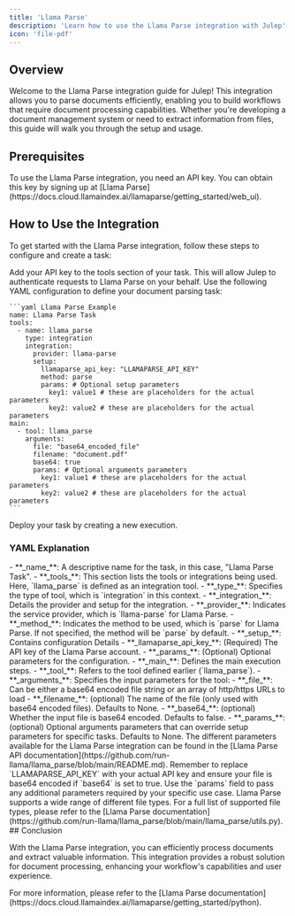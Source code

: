 ```yaml
---
title: 'Llama Parse'
description: 'Learn how to use the Llama Parse integration with Julep'
icon: 'file-pdf'
---
```


## Overview

Welcome to the Llama Parse integration guide for Julep! This integration allows you to parse documents efficiently, enabling you to build workflows that require document processing capabilities. Whether you're developing a document management system or need to extract information from files, this guide will walk you through the setup and usage.

## Prerequisites

<Info type="info" title="API Key Required">
  To use the Llama Parse integration, you need an API key. You can obtain this key by signing up at [Llama Parse](https://docs.cloud.llamaindex.ai/llamaparse/getting_started/web_ui).
</Info>

## How to Use the Integration

To get started with the Llama Parse integration, follow these steps to configure and create a task:

<Steps>
  <Step title="Configure Your API Key">
    Add your API key to the tools section of your task. This will allow Julep to authenticate requests to Llama Parse on your behalf.
  </Step>
  <Step title="Create Task Definition">
    Use the following YAML configuration to define your document parsing task:

    ```yaml Llama Parse Example
    name: Llama Parse Task
    tools:
      - name: llama_parse
        type: integration
        integration:
          provider: llama-parse
          setup:
            llamaparse_api_key: "LLAMAPARSE_API_KEY"
            method: parse
            params: # Optional setup parameters
              key1: value1 # these are placeholders for the actual parameters
              key2: value2 # these are placeholders for the actual parameters
    main:
      - tool: llama_parse
        arguments:
          file: "base64_encoded_file"
          filename: "document.pdf"
          base64: true
          params: # Optional arguments parameters
            key1: value1 # these are placeholders for the actual parameters
            key2: value2 # these are placeholders for the actual parameters
    ```
  </Step>
  <Step title="Run Task">
    Deploy your task by creating a new execution.
  </Step>
</Steps>

### YAML Explanation

<AccordionGroup>
  <Accordion title="Basic Configuration">
    - **_name_**: A descriptive name for the task, in this case, "Llama Parse Task".
    - **_tools_**: This section lists the tools or integrations being used. Here, `llama_parse` is defined as an integration tool.
  </Accordion>

  <Accordion title="Tool Configuration">
    - **_type_**: Specifies the type of tool, which is `integration` in this context.
    - **_integration_**: Details the provider and setup for the integration.
      - **_provider_**: Indicates the service provider, which is `llama-parse` for Llama Parse.
      - **_method_**: Indicates the method to be used, which is `parse` for Llama Parse. If not specified, the method will be `parse` by default.
      - **_setup_**: Contains configuration Details
          - **_llamaparse_api_key_**: (Required) The API key of the Llama Parse account.
          - **_params_**: (Optional) Optional parameters for the configuration.
  </Accordion>

  <Accordion title="Execution Configuration">
    - **_main_**: Defines the main execution steps.
      - **_tool_**: Refers to the tool defined earlier (`llama_parse`).
      - **_arguments_**: Specifies the input parameters for the tool:
        - **_file_**: Can be either a base64 encoded file string or an array of http/https URLs to load
        - **_filename_**: (optional) The name of the file (only used with base64 encoded files). Defaults to None.
        - **_base64_**: (optional) Whether the input file is base64 encoded. Defaults to false.
        - **_params_**: (optional) Optional arguments parameters that can override setup parameters for specific tasks. Defaults to None.
  </Accordion>
</AccordionGroup>

<Callout type="info" title="Additional Parameters">
  The different parameters available for the Llama Parse integration can be found in the [Llama Parse API documentation](https://github.com/run-llama/llama_parse/blob/main/README.md).
</Callout>

<Note>
  Remember to replace `LLAMAPARSE_API_KEY` with your actual API key and ensure your file is base64 encoded if `base64` is set to true. Use the `params` field to pass any additional parameters required by your specific use case.
</Note>
<Note>
  Llama Parse supports a wide range of different file types. For a full list of supported file types, please refer to the [Llama Parse documentation](https://github.com/run-llama/llama_parse/blob/main/llama_parse/utils.py).
</Note>
## Conclusion

With the Llama Parse integration, you can efficiently process documents and extract valuable information. 
This integration provides a robust solution for document processing, enhancing your workflow's capabilities and user experience.

<Tip>
  For more information, please refer to the [Llama Parse documentation](https://docs.cloud.llamaindex.ai/llamaparse/getting_started/python).
</Tip> 